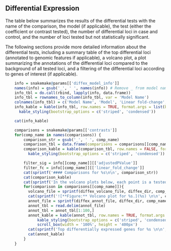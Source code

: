 ## Differential Expression

The table below summarizes the results of the differential tests with the name of the comparison, the model (if applicable), the test (either the coefficient or contrast tested), the number of differential loci in case and control, and the number of loci tested but not statistically significant.

The following sections provide more detailed information about the differential tests, including a summary table of the top differential loci (annotated to genomic features if applicable), a volcano plot, a plot summarizing the annotations of the differential loci compared to the background of all tested loci, and a filtering of the differential loci according to genes of interest (if applicable).

```r
    info = snakemake@params[['diffex_model_info']]
    names(info) = gsub('_', ' ', names(info)) # Remove _ from model names
    info_tbl = do.call(rbind, lapply(info, data.frame))
    info_tbl = rownames_to_column(info_tbl, var = 'Model Name')
    colnames(info_tbl) = c('Model Name', 'Model', 'Linear fold-change', 'FDR')
    info_kable = kable(info_tbl, row.names = TRUE, format.args = list(big.mark = ',', scientific = FALSE)) %>%
      kable_styling(bootstrap_options = c('striped', 'condensed'))
```

```r
    cat(info_kable)
```

```r
    comparisons = snakemake@params[['contrasts']]
    for(comp_name in names(comparisons)) {
        comparison_str = gsub('_', ' ', comp_name)
        comparison_tbl = data.frame(comparisons = comparisons[[comp_name]])
        comparison_kable = kable(comparison_tbl, row.names = FALSE, format.args = list(big.mark = ',', scientific = FALSE)) %>%
          kable_styling(bootstrap_options = c('striped', 'condensed'))

        filter_sig = info[[comp_name]][['adjustedPValue']]
        filter_fc = info[[comp_name]][['linear_fold_change']]
        cat(sprintf('#### Comparisons for %s\n\n', comparison_str))
        cat(comparison_kable)
        cat(sprintf('In the volcano plots below, each point is a tested locus. A gene is considered to be differentially expressed if FDR < %s and | linear fold-change | > %s. Points are colored according to the direction of differential expression with the total number of loci indicated in the legend. The vertical lines correspond to the fold-change cutoff. \n\n', filter_sig, filter_fc))
        for(comparison in comparisons[[comp_name]]){
          volcano_file = sprintf(diffex_volcano_file, diffex_dir, comp_name, comparison)
          cat(sprintf('![**Figure:** Volcano plot for %s.](%s) \n\n', comparison, volcano_file))
          annot_file = sprintf(diffex_annot_file, diffex_dir, comp_name, comparison)
          annot_tbl = read.delim(annot_file)
          annot_tbl = annot_tbl[1:100,]
          annot_kable = kable(annot_tbl, row.names = TRUE, format.args = list(big.mark = ',', scientific = FALSE)) %>%
              kable_styling(bootstrap_options = c('striped', 'condensed')) %>%
              scroll_box(width = '100%', height = '400px')
          cat(sprintf('Top differentially expressed genes for %s \n\n', comparison))
          cat(annot_kable)
        }
    }
```